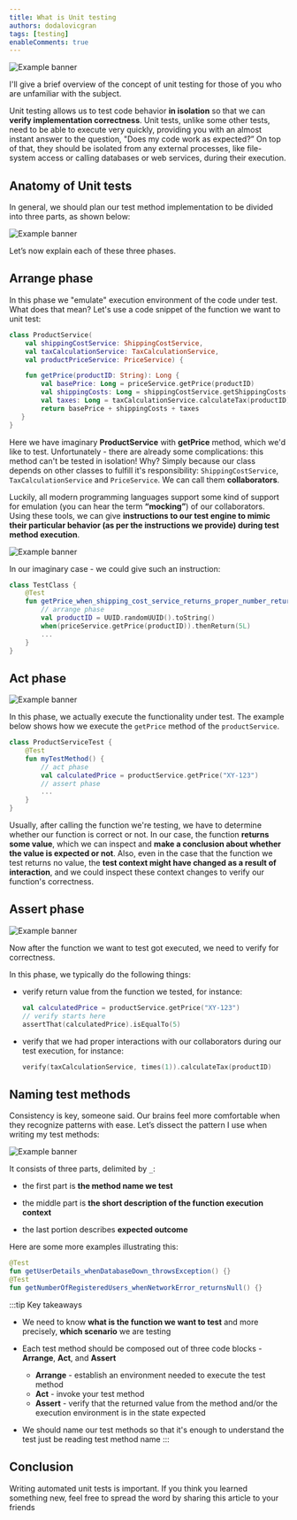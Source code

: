 ```yaml
---
title: What is Unit testing
authors: dodalovicgran
tags: [testing]
enableComments: true
---
```


![Example banner](./img6.png)

I'll give a brief overview of the concept of unit testing for those of you who are unfamiliar with the subject.

<!--truncate-->

Unit testing allows us to test code behavior **in isolation** so that we can **verify implementation correctness**. Unit tests, unlike some other tests, need to be able to execute very quickly, providing you with an almost instant answer to the question, "Does my code work as expected?” On top of that, they should be isolated from any external processes, like file-system access or calling databases or web services, during their execution.

## Anatomy of Unit tests

In general, we should plan our test method implementation to be divided into three parts, as shown below:

![Example banner](./img1.png)

Let’s now explain each of these three phases.

## Arrange phase

In this phase we "emulate" execution environment of the code under test. What does that mean? Let's use a code snippet of the function we want to unit test:

```kotlin
class ProductService(
    val shippingCostService: ShippingCostService,
    val taxCalculationService: TaxCalculationService,
    val productPriceService: PriceService) {

    fun getPrice(productID: String): Long {
        val basePrice: Long = priceService.getPrice(productID)
        val shippingCosts: Long = shippingCostService.getShippingCosts(productID)
        val taxes: Long = taxCalculationService.calculateTax(productID)
        return basePrice + shippingCosts + taxes
   }
}
```

Here we have imaginary **ProductService** with **getPrice** method, which we'd like to test. Unfortunately - there are already some complications: this method can't be tested in isolation!
Why? Simply because our class depends on other classes to fulfill it's responsibility: `ShippingCostService`, `TaxCalculationService` and `PriceService`. We can call them **collaborators**.

Luckily, all modern programming languages support some kind of support for emulation (you can hear the term **“mocking”**) of our collaborators. Using these tools, we can give **instructions to our test engine to mimic their particular behavior (as per the instructions we provide) during test method execution**.

![Example banner](./img2.png)

In our imaginary case - we could give such an instruction:

```kotlin
class TestClass {
    @Test
    fun getPrice_when_shipping_cost_service_returns_proper_number_returns_positive_number() {
        // arrange phase
        val productID = UUID.randomUUID().toString()
        when(priceService.getPrice(productID)).thenReturn(5L)
        ...
    }
}
```

## Act phase

![Example banner](./img3.png)

In this phase, we actually execute the functionality under test. The example below shows how we execute the `getPrice` method of the `productService`.

```kotlin
class ProductServiceTest {
    @Test
    fun myTestMethod() {
        // act phase
        val calculatedPrice = productService.getPrice("XY-123")
        // assert phase
        ...
    }
}
```

Usually, after calling the function we're testing, we have to determine whether our function is correct or not. In our case,
the function **returns some value**, which we can inspect and **make a conclusion about whether the value is expected or not**. Also,
even in the case that the function we test returns no value, the **test context might have changed as a result of interaction**,
and we could inspect these context changes to verify our function's correctness.

## Assert phase

![Example banner](./img4.png)

Now after the function we want to test got executed, we need to verify for correctness.

In this phase, we typically do the following things:

* verify return value from the function we tested, for instance:
  ```kotlin
  val calculatedPrice = productService.getPrice("XY-123")
  // verify starts here
  assertThat(calculatedPrice).isEqualTo(5)
    ```
* verify that we had proper interactions with our collaborators during our test execution, for instance:
  ```kotlin
  verify(taxCalculationService, times(1)).calculateTax(productID)
    ```

## Naming test methods

Consistency is key, someone said. Our brains feel more comfortable when they recognize patterns with ease. Let’s dissect the pattern I use when writing my test methods:

![Example banner](./img5.png)

It consists of three parts, delimited by `_`:

* the first part is **the method name we test**

* the middle part is **the short description of the function execution context**

* the last portion describes **expected outcome**

Here are some more examples illustrating this:

```kotlin
@Test
fun getUserDetails_whenDatabaseDown_throwsException() {}
@Test
fun getNumberOfRegisteredUsers_whenNetworkError_returnsNull() {}
```

:::tip Key takeaways
* We need to know **what is the function we want to test** and more precisely, **which scenario** we are testing

* Each test method should be composed out of three code blocks - **Arrange**, **Act**, and **Assert**

  * **Arrange** - establish an environment needed to execute the test method
  * **Act** - invoke your test method
  * **Assert** - verify that the returned value from the method and/or the execution environment is in the state expected

* We should name our test methods so that it's enough to understand the test just be reading test method name
:::

## Conclusion

Writing automated unit tests is important. If you think you learned something new, feel free to spread the word by sharing this article to your friends
